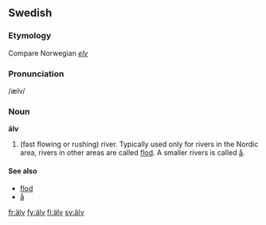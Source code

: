 {{see|alv}}
==Swedish==

===Etymology===
Compare Norwegian ''[[elv]]''

===Pronunciation===
/ælv/

===Noun===
{{sv-noun-reg-ar}}
'''älv''' {{c}}

# (fast flowing or rushing) river. Typically used only for rivers in the Nordic area, rivers in other areas are called [[flod]]. A smaller rivers is called [[å]].

====See also====
*[[flod]]
*[[å]]

[[fr:älv]]
[[fy:älv]]
[[fi:älv]]
[[sv:älv]]